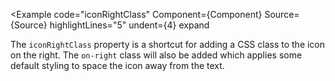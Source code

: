 
<Example
  code="iconRightClass"
  Component={Component}
  Source={Source}
  highlightLines="5"
  undent={4}
  expand
>
  The `iconRightClass` property is a shortcut for adding a CSS class to the
  icon on the right.  The `on-right` class will also be added which applies
  some default styling to space the icon away from the text.
</Example>
